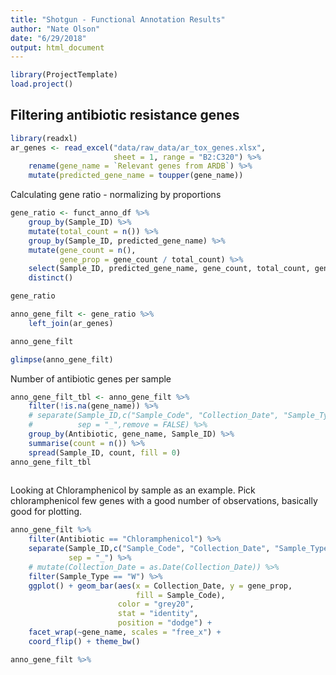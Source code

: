 ```yaml
---
title: "Shotgun - Functional Annotation Results"
author: "Nate Olson"
date: "6/29/2018"
output: html_document
---
```


```r
library(ProjectTemplate)
load.project()
```

## Filtering antibiotic resistance genes
```r
library(readxl)
ar_genes <- read_excel("data/raw_data/ar_tox_genes.xlsx", 
                       sheet = 1, range = "B2:C320") %>% 
    rename(gene_name = `Relevant genes from ARDB`) %>% 
    mutate(predicted_gene_name = toupper(gene_name))
```

Calculating gene ratio - normalizing by proportions
```r
gene_ratio <- funct_anno_df %>% 
    group_by(Sample_ID) %>% 
    mutate(total_count = n()) %>% 
    group_by(Sample_ID, predicted_gene_name) %>% 
    mutate(gene_count = n(),
           gene_prop = gene_count / total_count) %>% 
    select(Sample_ID, predicted_gene_name, gene_count, total_count, gene_prop) %>% 
    distinct()
```

```r
gene_ratio
```

```r
anno_gene_filt <- gene_ratio %>% 
    left_join(ar_genes)
```

```r
anno_gene_filt
```


```r
glimpse(anno_gene_filt)
```

Number of antibiotic genes per sample
```r
anno_gene_filt_tbl <- anno_gene_filt %>% 
    filter(!is.na(gene_name)) %>% 
    # separate(Sample_ID,c("Sample_Code", "Collection_Date", "Sample_Type"), 
    #          sep = "_",remove = FALSE) %>% 
    group_by(Antibiotic, gene_name, Sample_ID) %>% 
    summarise(count = n()) %>% 
    spread(Sample_ID, count, fill = 0)
anno_gene_filt_tbl
    
```

Looking at Chloramphenicol by sample as an example. 
Pick chloramphenicol few genes with a good number of observations, basically good for plotting.
```r
anno_gene_filt %>% 
    filter(Antibiotic == "Chloramphenicol") %>% 
    separate(Sample_ID,c("Sample_Code", "Collection_Date", "Sample_Type"), 
             sep = "_") %>% 
    # mutate(Collection_Date = as.Date(Collection_Date)) %>% 
    filter(Sample_Type == "W") %>% 
    ggplot() + geom_bar(aes(x = Collection_Date, y = gene_prop,
                            fill = Sample_Code), 
                        color = "grey20",
                        stat = "identity",
                        position = "dodge") + 
    facet_wrap(~gene_name, scales = "free_x") + 
    coord_flip() + theme_bw()
``` 

```r
anno_gene_filt %>% 
```

